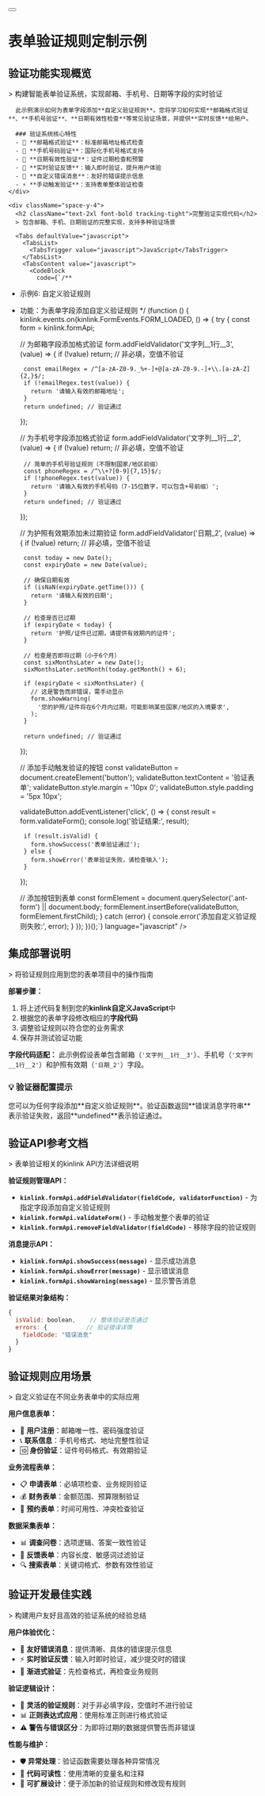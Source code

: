 
<Link href="/examples">
  <Button variant="outline" size="icon">
    <ArrowLeft className="h-4 w-4" />
  </Button>
</Link>

# 表单验证规则定制示例

  <div className="my-8 space-y-6">
    <div className="space-y-4">
      <h2 className="text-2xl font-bold tracking-tight">验证功能实现概览</h2>
      > 构建智能表单验证系统，实现邮箱、手机号、日期等字段的实时验证

      此示例演示如何为表单字段添加**自定义验证规则**。您将学习如何实现**邮箱格式验证**、**手机号验证**、**日期有效性检查**等常见验证场景，并提供**实时反馈**给用户。

      ### 验证系统核心特性
      - 📧 **邮箱格式验证**：标准邮箱地址格式检查
      - 📱 **手机号码验证**：国际化手机号格式支持
      - 📅 **日期有效性验证**：证件过期检查和预警
      - 🎯 **实时验证反馈**：输入即时验证，提升用户体验
      - 🔧 **自定义错误消息**：友好的错误提示信息
      - ⚡ **手动触发验证**：支持表单整体验证检查
    </div>

    <div className="space-y-4">
      <h2 className="text-2xl font-bold tracking-tight">完整验证实现代码</h2>
      > 包含邮箱、手机、日期验证的完整实现，支持多种验证场景

      <Tabs defaultValue="javascript">
        <TabsList>
          <TabsTrigger value="javascript">JavaScript</TabsTrigger>
        </TabsList>
        <TabsContent value="javascript">
          <CodeBlock 
            code={`/**
 * 示例6: 自定义验证规则
 * 功能：为表单字段添加自定义验证规则
 */
(function () {
  kinlink.events.on(kinlink.FormEvents.FORM_LOADED, () => {
    try {
      const form = kinlink.formApi;

      // 为邮箱字段添加格式验证
      form.addFieldValidator('文字列__1行__3', (value) => {
        if (!value) return; // 非必填，空值不验证

        const emailRegex = /^[a-zA-Z0-9._%+-]+@[a-zA-Z0-9.-]+\\.[a-zA-Z]{2,}$/;
        if (!emailRegex.test(value)) {
          return '请输入有效的邮箱地址';
        }
        return undefined; // 验证通过
      });

      // 为手机号字段添加格式验证
      form.addFieldValidator('文字列__1行__2', (value) => {
        if (!value) return; // 非必填，空值不验证

        // 简单的手机号验证规则（不限制国家/地区前缀）
        const phoneRegex = /^\\+?[0-9]{7,15}$/;
        if (!phoneRegex.test(value)) {
          return '请输入有效的手机号码（7-15位数字，可以包含+号前缀）';
        }
        return undefined; // 验证通过
      });

      // 为护照有效期添加未过期验证
      form.addFieldValidator('日期_2', (value) => {
        if (!value) return; // 非必填，空值不验证

        const today = new Date();
        const expiryDate = new Date(value);

        // 确保日期有效
        if (isNaN(expiryDate.getTime())) {
          return '请输入有效的日期';
        }

        // 检查是否已过期
        if (expiryDate < today) {
          return '护照/证件已过期，请提供有效期内的证件';
        }

        // 检查是否即将过期（小于6个月）
        const sixMonthsLater = new Date();
        sixMonthsLater.setMonth(today.getMonth() + 6);

        if (expiryDate < sixMonthsLater) {
          // 这是警告而非错误，需手动显示
          form.showWarning(
            '您的护照/证件将在6个月内过期，可能影响某些国家/地区的入境要求',
          );
        }

        return undefined; // 验证通过
      });

      // 添加手动触发验证的按钮
      const validateButton = document.createElement('button');
      validateButton.textContent = '验证表单';
      validateButton.style.margin = '10px 0';
      validateButton.style.padding = '5px 10px';

      validateButton.addEventListener('click', () => {
        const result = form.validateForm();
        console.log('验证结果:', result);

        if (result.isValid) {
          form.showSuccess('表单验证通过');
        } else {
          form.showError('表单验证失败，请检查输入');
        }
      });

      // 添加按钮到表单
      const formElement = document.querySelector('.ant-form') || document.body;
      formElement.insertBefore(validateButton, formElement.firstChild);
    } catch (error) {
      console.error('添加自定义验证规则失败:', error);
    }
  });
})();`} 
            language="javascript" 
          />
        </TabsContent>
      </Tabs>
    </div>

    <div className="space-y-4">
      <h2 className="text-2xl font-bold tracking-tight">集成部署说明</h2>
      > 将验证规则应用到您的表单项目中的操作指南

      **部署步骤：**
      1. 将上述代码复制到您的**kinlink自定义JavaScript**中
      2. 根据您的表单字段修改相应的**字段代码**
      3. 调整验证规则以符合您的业务需求
      4. 保存并测试验证功能

      **字段代码适配：** 此示例假设表单包含邮箱（`'文字列__1行__3'`）、手机号（`'文字列__1行__2'`）和护照有效期（`'日期_2'`）字段。

      <div className="p-4 border rounded-md bg-blue-50 border-blue-200">
        <h3 className="font-semibold text-blue-800">💡 验证器配置提示</h3>
        <div className="text-blue-800">
          您可以为任何字段添加**自定义验证规则**。验证函数返回**错误消息字符串**表示验证失败，返回**undefined**表示验证通过。
        </div>
      </div>
    </div>

    <div className="space-y-4">
      <h2 className="text-2xl font-bold tracking-tight">验证API参考文档</h2>
      > 表单验证相关的kinlink API方法详细说明

      **验证规则管理API：**
      - **`kinlink.formApi.addFieldValidator(fieldCode, validatorFunction)`** - 为指定字段添加自定义验证规则
      - **`kinlink.formApi.validateForm()`** - 手动触发整个表单的验证
      - **`kinlink.formApi.removeFieldValidator(fieldCode)`** - 移除字段的验证规则

      **消息提示API：**
      - **`kinlink.formApi.showSuccess(message)`** - 显示成功消息
      - **`kinlink.formApi.showError(message)`** - 显示错误消息
      - **`kinlink.formApi.showWarning(message)`** - 显示警告消息

      **验证结果对象结构：**
      ```javascript
      {
        isValid: boolean,    // 整体验证是否通过
        errors: {           // 验证错误详情
          fieldCode: "错误消息"
        }
      }
      ```
    </div>

    <div className="space-y-4">
      <h2 className="text-2xl font-bold tracking-tight">验证规则应用场景</h2>
      > 自定义验证在不同业务表单中的实际应用

      **用户信息表单：**
      - 👤 **用户注册**：邮箱唯一性、密码强度验证
      - 📞 **联系信息**：手机号格式、地址完整性验证
      - 🆔 **身份验证**：证件号码格式、有效期验证

      **业务流程表单：**
      - 📋 **申请表单**：必填项检查、业务规则验证
      - 💰 **财务表单**：金额范围、预算限制验证
      - 📅 **预约表单**：时间可用性、冲突检查验证

      **数据采集表单：**
      - 📊 **调查问卷**：选项逻辑、答案一致性验证
      - 📝 **反馈表单**：内容长度、敏感词过滤验证
      - 🔍 **搜索表单**：关键词格式、参数有效性验证
    </div>

    <div className="space-y-4">
      <h2 className="text-2xl font-bold tracking-tight">验证开发最佳实践</h2>
      > 构建用户友好且高效的验证系统的经验总结

      **用户体验优化：**
      - 💬 **友好错误消息**：提供清晰、具体的错误提示信息
      - ⚡ **实时验证反馈**：输入时即时验证，减少提交时的错误
      - 🎯 **渐进式验证**：先检查格式，再检查业务规则

      **验证逻辑设计：**
      - 🔧 **灵活的验证规则**：对于非必填字段，空值时不进行验证
      - 📊 **正则表达式应用**：使用标准正则进行格式验证
      - ⚠️ **警告与错误区分**：为即将过期的数据提供警告而非错误

      **性能与维护：**
      - 🛡️ **异常处理**：验证函数需要处理各种异常情况
      - 📝 **代码可读性**：使用清晰的变量名和注释
      - 🔄 **可扩展设计**：便于添加新的验证规则和修改现有规则
    </div>
  </div>
